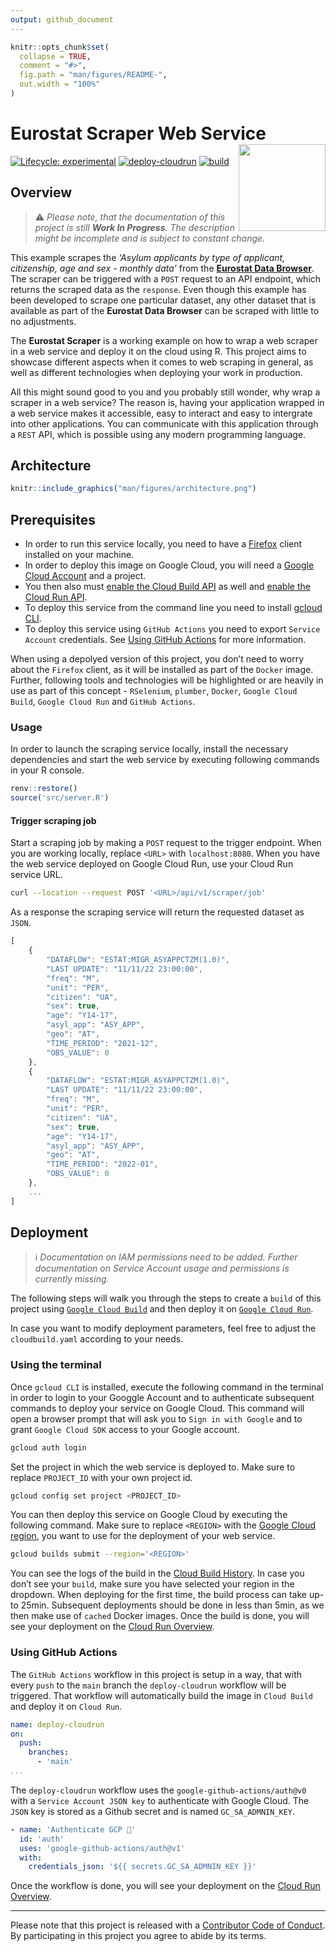 ```yaml
---
output: github_document
---
```


<!-- README.md is generated from README.Rmd. Please edit that file -->

```r
knitr::opts_chunk$set(
  collapse = TRUE,
  comment = "#>",
  fig.path = "man/figures/README-",
  out.width = "100%"
)
```

# Eurostat Scraper Web Service<img src="man/figures/logo.png" align="right" height="139"/>

<!-- badges: start -->

[![Lifecycle: experimental](https://lifecycle.r-lib.org/articles/figures/lifecycle-experimental.svg)](https://lifecycle.r-lib.org/articles/stages.html#experimental) [![deploy-cloudrun](https://github.com/data-for-good-concepts/eurostat-scraper/actions/workflows/deploy-cloudrun.yaml/badge.svg)](https://github.com/data-for-good-concepts/eurostat-scraper/actions/workflows/deploy-cloudrun.yaml)
[![build](https://github.com/data-for-good-concepts/eurostat-scraper/actions/workflows/dry-run-docker-build.yaml/badge.svg)](https://github.com/data-for-good-concepts/eurostat-scraper/actions/workflows/dry-run-docker-build.yaml)

<!-- badges: end -->

## Overview

> ⚠️ _Please note, that the documentation of this project is still 
**Work In Progress**. The description might be incomplete and is subject to 
constant change._  

This example scrapes the _'Asylum applicants by type of applicant, citizenship, age and sex - monthly data'_ from the [**Eurostat Data Browser**](https://ec.europa.eu/eurostat/databrowser/view/MIGR_ASYAPPCTZM/default/table?lang=en). 
The scraper can be triggered with a `POST` request to an API endpoint, which 
returns the scraped data as the `response`. Even though this example has been 
developed to scrape one particular dataset, any other dataset that is available
as part of the **Eurostat Data Browser** can be scraped with little to no 
adjustments.

The **Eurostat Scraper** is a working example on how to wrap a web scraper in a 
web service and deploy it on the cloud using R. This project aims to showcase 
different aspects when it comes to web scraping in general, as well as different
technologies when deploying your work in production.

All this might sound good to you and you probably still wonder, why wrap a 
scraper in a web service? The reason is, having your application wrapped in a 
web service makes it accessible, easy to interact and easy to intergrate into
other applications. You can communicate with this application through 
a `REST` API, which is possible using any modern programming language.

## Architecture

```r
knitr::include_graphics("man/figures/architecture.png")
```

## Prerequisites

- In order to run this service locally, you need to have a [Firefox](https://www.mozilla.org/) client installed on your machine.
- In order to deploy this image on Google Cloud, you will need a [Google Cloud Account](https://cloud.google.com/) and a project.
- You then also must [enable the Cloud Build API](https://console.cloud.google.com/apis/library/cloudbuild.googleapis.com)
as well and [enable the Cloud Run API](https://console.cloud.google.com/apis/library/run.googleapis.com).
- To deploy this service from the command line you need to install [gcloud CLI](https://cloud.google.com/sdk/docs/install).
- To deploy this service using `GitHub Actions` you need to export `Service 
Account` credentials. See [Using GitHub Actions](#using-github-actions) for more information.

When using a depolyed version of this project, you don't need to worry about the
`Firefox` client, as it will be installed as part of the `Docker` image. 
Further, following tools and technologies will be highlighted or are heavily in
use as part of this concept - `RSelenium`, `plumber`, `Docker`,
`Google Cloud Build`, `Google Cloud Run` and `GitHub Actions`.

### Usage

In order to launch the scraping service locally, install the necessary
dependencies and start the web service by executing following commands in your 
R console. 

```r
renv::restore()
source('src/server.R')
```

#### Trigger scraping job

Start a scraping job by making a `POST` request to the trigger endpoint. 
When you are working locally, replace `<URL>` with `localhost:8080`. When you 
have the web service deployed on Google Cloud Run, use your Cloud Run service 
URL.

```bash
curl --location --request POST '<URL>/api/v1/scraper/job'
```

As a response the scraping service will return the requested dataset as `JSON`.

```js
[
    {
        "DATAFLOW": "ESTAT:MIGR_ASYAPPCTZM(1.0)",
        "LAST UPDATE": "11/11/22 23:00:00",
        "freq": "M",
        "unit": "PER",
        "citizen": "UA",
        "sex": true,
        "age": "Y14-17",
        "asyl_app": "ASY_APP",
        "geo": "AT",
        "TIME_PERIOD": "2021-12",
        "OBS_VALUE": 0
    },
    {
        "DATAFLOW": "ESTAT:MIGR_ASYAPPCTZM(1.0)",
        "LAST UPDATE": "11/11/22 23:00:00",
        "freq": "M",
        "unit": "PER",
        "citizen": "UA",
        "sex": true,
        "age": "Y14-17",
        "asyl_app": "ASY_APP",
        "geo": "AT",
        "TIME_PERIOD": "2022-01",
        "OBS_VALUE": 0
    },
    ...
]
```

## Deployment

> ℹ️️️️️ _Documentation on IAM permissions need to be added. Further documentation 
on Service Account usage and permissions is currently missing._  

The following steps will walk you through the steps to create a `build` of this 
project using [`Google Cloud Build`](https://cloud.google.com/build/docs/overview#:~:text=Cloud%20Build%20is%20a%20service,Docker%20containers%20or%20Java%20archives.) and then deploy it on [`Google Cloud Run`](https://cloud.google.com/run/docs/overview/what-is-cloud-run).

In case you want to modify deployment parameters, feel free to adjust the 
`cloudbuild.yaml` according to your needs.

### Using the terminal

Once `gcloud CLI` is installed, execute the following command in the terminal 
in order to login to your Googgle Account and to authenticate subsequent 
commands to deploy your service on Google Cloud. This command will open a 
browser prompt that will ask you to `Sign in with Google` and to grant
`Google Cloud SDK` access to your Google account.

```bash
gcloud auth login
```

Set the project in which the web service is deployed to. Make sure to replace 
`PROJECT_ID` with your own project id.

```bash
gcloud config set project <PROJECT_ID>
```

You can then deploy this service on Google Cloud by executing the following 
command. Make sure to replace `<REGION>` with the [Google Cloud region](https://cloud.google.com/compute/docs/regions-zones), 
you want to use for the deployment of your web service.

```bash
gcloud builds submit --region='<REGION>'
```

You can see the logs of the build in the [Cloud Build History](https://console.cloud.google.com/cloud-build). In case you don't see
your `build `, make sure you have selected your region in the dropdown. When 
deploying for the first time, the build process can take up-to 25min. Subsequent
deployments should be done in less than 5min, as we then make use of `cached` 
Docker images. Once the build is done, you will see your deployment on the
[Cloud Run Overview](https://console.cloud.google.com/run).

### Using GitHub Actions

The `GitHub Actions` workflow in this project is setup in a way, that with every 
`push` to the `main` branch the `deploy-cloudrun` workflow will be triggered.
That workflow will automatically build the image in `Cloud Build` and deploy it 
on `Cloud Run`.

```yaml
name: deploy-cloudrun
on:
  push:
    branches:
      - 'main'
...
```

The `deploy-cloudrun` workflow uses the `google-github-actions/auth@v0` with a 
`Service Account JSON key` to authenticate with Google Cloud. The `JSON`  key 
is stored as a Github secret and is named `GC_SA_ADMNIN_KEY`.

```yaml
- name: 'Authenticate GCP 🔐'
  id: 'auth'
  uses: 'google-github-actions/auth@v1'
  with:
    credentials_json: '${{ secrets.GC_SA_ADMNIN_KEY }}'
```

Once the workflow is done, you will see your deployment on the [Cloud Run Overview](https://console.cloud.google.com/run).

---
Please note that this project is released with a [Contributor Code of Conduct](CODE_OF_CONDUCT.md).
By participating in this project you agree to abide by its terms.
